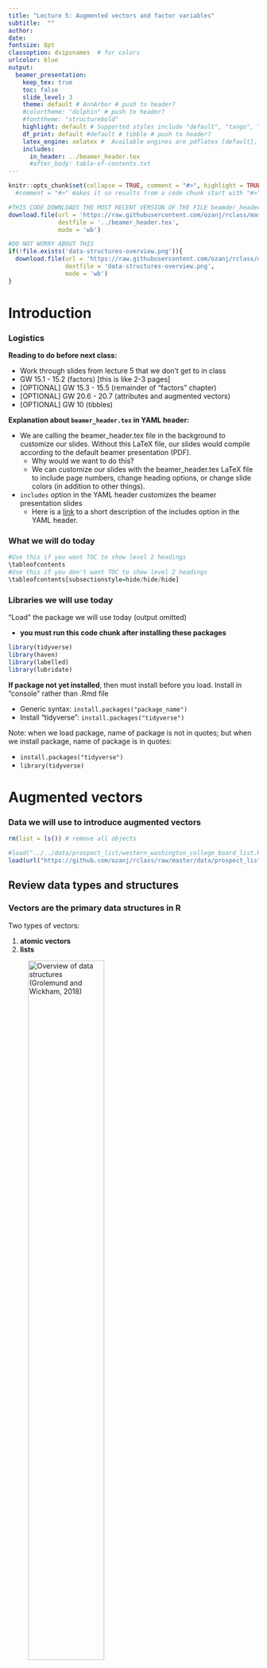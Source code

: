 ```yaml
---
title: "Lecture 5: Augmented vectors and factor variables"
subtitle:  ""
author: 
date: 
fontsize: 8pt
classoption: dvipsnames  # for colors
urlcolor: blue
output:
  beamer_presentation:
    keep_tex: true
    toc: false
    slide_level: 3
    theme: default # AnnArbor # push to header?
    #colortheme: "dolphin" # push to header?
    #fonttheme: "structurebold"
    highlight: default # Supported styles include "default", "tango", "pygments", "kate", "monochrome", "espresso", "zenburn", and "haddock" (specify null to prevent syntax highlighting); push to header
    df_print: default #default # tibble # push to header?    
    latex_engine: xelatex #  Available engines are pdflatex [default], xelatex, and lualatex; The main reasons you may want to use xelatex or lualatex are: (1) They support Unicode better; (2) It is easier to make use of system fonts.
    includes:
      in_header: ../beamer_header.tex
      #after_body: table-of-contents.txt 
---
```


```r
knitr::opts_chunk$set(collapse = TRUE, comment = "#>", highlight = TRUE)
  #comment = "#>" makes it so results from a code chunk start with "#>"; default is "##"
```

```r
#THIS CODE DOWNLOADS THE MOST RECENT VERSION OF THE FILE beamder_header.tex AND SAVES IT TO THE DIRECTORY ONE LEVEL UP FROM THIS .RMD LECTURE FILE
download.file(url = 'https://raw.githubusercontent.com/ozanj/rclass/master/lectures/beamer_header.tex', 
              destfile = '../beamer_header.tex',
              mode = 'wb')
```

```r
#DO NOT WORRY ABOUT THIS
if(!file.exists('data-structures-overview.png')){
  download.file(url = 'https://raw.githubusercontent.com/ozanj/rclass/master/lectures/lecture5/data-structures-overview.png', 
                destfile = 'data-structures-overview.png',
                mode = 'wb')
}
```

# Introduction


### Logistics

__Reading to do before next class:__

- Work through slides from lecture 5 that we don't get to in class
- GW 15.1 - 15.2 (factors) [this is like 2-3 pages]
- [OPTIONAL] GW 15.3 - 15.5 (remainder of "factors" chapter)
- [OPTIONAL] GW 20.6 - 20.7 (attributes and augmented vectors)
- [OPTIONAL] GW 10 (tibbles)

__Explanation about `beamer_header.tex` in YAML header:__

- We are calling the beamer_header.tex file in the background to customize our slides. Without this LaTeX file, our slides would compile according to the default beamer presentation (PDF).  
    - Why would we want to do this?  
    - We can customize our slides with the beamer_header.tex LaTeX file to include page numbers, change heading options, or change slide colors (in addition to other things). 
- `includes` option in the YAML header customizes the beamer presentation slides  
    - Here is a [link](https://bookdown.org/yihui/rmarkdown/pdf-document.html#latex-options) to a short description of the includes option in the YAML header.  



### What we will do today

\tableofcontents

```r
#Use this if you want TOC to show level 2 headings
\tableofcontents
#Use this if you don't want TOC to show level 2 headings
\tableofcontents[subsectionstyle=hide/hide/hide]
```

### Libraries we will use today

"Load" the package we will use today (output omitted)

- __you must run this code chunk after installing these packages__
```r
library(tidyverse)
library(haven)
library(labelled)
library(lubridate)
```
__If package not yet installed__, then must install before you load. Install in "console" rather than .Rmd file

- Generic syntax: `install.packages("package_name")`
- Install "tidyverse": `install.packages("tidyverse")`

Note: when we load package, name of package is not in quotes; but when we install package, name of package is in quotes:

- `install.packages("tidyverse")`
- `library(tidyverse)`

# Augmented vectors

### Data we will use to introduce augmented vectors

```r
rm(list = ls()) # remove all objects

#load("../../data/prospect_list/western_washington_college_board_list.RData")
load(url("https://github.com/ozanj/rclass/raw/master/data/prospect_list/wwlist_merged.RData"))

```

## Review data types and structures

### __Vectors__ are the primary data structures in R

\medskip

Two types of vectors:

1. __atomic vectors__
1. __lists__

\medskip

![Overview of data structures (Grolemund and Wickham, 2018)](data-structures-overview.png){width=60%}

### Review data structures: atomic vectors


\medskip An __atomic vector__ is a collection of values

- each value in an atomic vector is an __element__
- all elements within vector must have same __data type__

```r
(a <- c(1,2,3)) # parentheses () assign and print object in one step
length(a)
typeof(a)
str(a)
```

Can assign __names__ to vector elements, creating a __named atomic vector__

```r
(b <- c(v1=1,v2=2,v3=3))
length(b)
typeof(b)
str(b)
```

### Review data structures: lists

\medskip

- Like atomic vectors, __lists__ are objects that contain __elements__
- However, __data type__ can differ across elements within a list
    - an element of a list can be another list


```r
list_a <- list(1,2,"apple")
typeof(list_a)
length(list_a)
str(list_a)

list_b <- list(1, c("apple", "orange"), list(1, 2))
length(list_b)
str(list_b)
```

### Review data structures: lists

Like atomic vectors, elements within a list can be named, thereby creating a __named list__

```r
# not named
str(list_b) 

# named
list_c <- list(v1=1, v2=c("apple", "orange"), v3=list(1, 2, 3))
str(list_c) 
```

### Review data structures: a data frame is a list

A __data frame__ is a list with the following characteristics:

- All the elements must be __vectors__ with the same __length__
- Data frames are __augmented lists__ because they have additional __attributes__ [described later]

```r
#a regular list
list_d <- list(col_a = c(1,2,3), col_b = c(4,5,6), col_c = c(7,8,9))
typeof(list_d)
str(list_d)

#a data frame
df_a <- data.frame(col_a = c(1,2,3), col_b = c(4,5,6), col_c = c(7,8,9))
typeof(df_a)
str(df_a)
```
## Attributes and augmented vectors

### Atomic vectors versus augmented vectors

__Atomic vectors__ [our focus so far]

- I think of atomic vectors as "just the data"
- Atomic vectors are the building blocks for augmented vectors

__Augmented vectors__

- __Augmented vectors__ are atomic vectors with additional __attributes__ attached

__Attributes__

- __Attributes__ are additional "metadata" that can be attached to any object (e.g., vector or list)
- Examples of some important attributes in R:
    - __Names__: name the elements of a vector (e.g., variable names)
    - __value labels__: character labels (e.g., "Charter School") attached to numeric values
    - __Object class__: How object should be treated by object oriented programming language [discussed below]

__Main takaway__:

- Augmented vectors are atomic vectors (just the data) with additional attributes attached

### Attributes in vectors

Identify attributes in any object using the `attributes()` function

```r
#vector with no attributes
vector1 <- c(1,2,3,4)
vector1
attributes(vector1)

#vector with name attributes
vector2 <- c(a = 1, b= 2, c= 3, d = 4)
vector2
attributes(vector2)
```


### Attributes in lists

```r
#no attributes
list1 <- list(c(1,2,3), c(4,5,6))
attributes(list1)

#list with attributes
list2 <- list(col_a = c(1,2,3), col_b = c(4,5,6))
str(list2)
attributes(list2)

#data frame with attributes
list3 <- data.frame(col_a = c(1,2,3), col_b = c(4,5,6))
str(list3)
attributes(list3)
```
## Object class

### Object class

\medskip 
Every object in R has a __class__

- Object class defines rules for how object can be treated by object oriented programming language (e.g., which functions you can apply to object)
- class is an __attribute__ of an object

Identify the class of an object using the `class()` function
```r
(vector2 <- c(a = 1, b= 2, c= 3, d = 4))
class(vector2)
```

When I encounter a new object I often investigate object by applying `typeof()`, `class()`, and `attributes()` functions to that object
```r
vector2
typeof(vector2)
class(vector2)
attributes(vector2)
```

### Object class

Why is __class__ important?

- Specific functions usually work with only particular __classes__ of objects
    - e.g., "date"" functions usually only work on objects with a date class
    - "string" functions usually only work with on objects with a character class
    - Functions that do mathematical computation usually work on objects with a numeric class
- Note: functions care about object __class__, not object __type__

object with `numeric` class (output omitted)
```r
str(wwlist)

typeof(wwlist$med_inc_zip)
class(wwlist$med_inc_zip)
sum(wwlist$med_inc_zip[1:10], na.rm = TRUE) # numeric function

# load library with date functions
library(lubridate)
#Sys.setenv(TZ="America/Los_Angeles") #setting time zone to Los Angeles time
year(wwlist$med_inc_zip[1:10]) # date function
```
### Object class

Why is __class__ important?

- Specific functions usually work with only particular __classes__ of objects
- Note: functions care about object __class__, not object __type__

Object with `character` class
```r
str(wwlist$hs_city)
typeof(wwlist$hs_city)
class(wwlist$hs_city)

tolower(wwlist$hs_city[1:10]) # string function
sum(wwlist$hs_city, na.rm = TRUE) # numeric function
```


Object with a date class
```r
typeof(wwlist$receive_date)
class(wwlist$receive_date)

year(wwlist$receive_date[1:10]) # date function
sum(wwlist$receive_date) # numeric function

```

### Class and object oriented programming

Definition of object oriented programming from this [LINK](https://www.webopedia.com/TERM/O/object_oriented_programming_OOP.html)

> "Object-oriented programming (OOP) refers to a type of computer programming in which programmers define not only the data type of a data structure, but also the types of operations (functions) that can be applied to the data structure."

Object __class__ is fundamental to object oriented programming because:

- object class determines which functions can be applied to the object
- object class also determines what those functions do to the object

Many different object classes exist in R

- we can also create our own classes
- but in this course we will work with classes that have been created by others

## Class == factor

### Factors

__Factors__ are an object _class_ used to display categorical data (e.g., marital status)

- A factor is an __augmented vector__ built by attaching a "levels" attribute to an (atomic) integer vectors

Usually, we would prefer a categorical variable (e.g., race, school type) to be a factor variable rather than a character variable

- So far in the course I have made all categorical variables character variables because we had not introduced factors yet

Below, I'll create a factor version of the character variable `ethn_code` 

- (don't worry about understanding this code; I'll explain it later)
```r
str(wwlist$ethn_code)
class(wwlist$ethn_code)
# create factor var; tidyverse approach
wwlist <- wwlist %>% mutate(ethn_code_fac = factor(ethn_code)) 
#wwlist$ethn_code_fac <- factor(wwlist$ethn_code) # base r approach

str(wwlist$ethn_code_fac)
```
### Factors

A factor is an __augmented vector__ built by attaching a "levels" attribute to an (atomic) integer vector

Compare (character) `ethn_code` to (factor) `ethn_code_fac` (output omitted)
```r
#character var
typeof(wwlist$ethn_code)
class(wwlist$ethn_code)
str(wwlist$ethn_code)
attributes(wwlist$ethn_code)

#factor var
typeof(wwlist$ethn_code_fac)
class(wwlist$ethn_code_fac)
str(wwlist$ethn_code_fac)
attributes(wwlist$ethn_code_fac)
```

__Main takeaway__

- `ethn_code_fac` has `type=integer` and `class=factor` because the variable has a "levels" attribute
- Underlying data are integers but levels attribute is used to display the data.
```r
wwlist$ethn_code_fac[1:4] # print first few obs of ethn_code_fac
```



### Working with factor variables

```r
attributes(wwlist$ethn_code_fac)
```
Refer to categories of a factor by the values of the __level attribute__ rather than the underlying values of the variable

__Task__

- count the number of prospects in object `wwlist` who identify as "white"
```r
# referring to variable value; this doesn't work
wwlist %>% filter(ethn_code_fac==10) %>% count 

#referring to value of level attribute; this works
wwlist %>% filter(ethn_code_fac=="white") %>% count 

```

### Working with factor variables

__Task__

- count the number of prospects in object `wwlist` who identify as "white"

If you want to refer to underlying values, then apply `as.integer()` function to the factor variable
```r
attributes(wwlist$ethn_code_fac)
wwlist %>% filter(as.integer(ethn_code_fac)==10) %>% count 
```
### How to identify the variable values associated with factor levels

Let's create a factor version of the character variable `psat_range`
```r
wwlist <- wwlist %>% mutate(psat_range_fac = factor(psat_range)) # create factor var;
```

Run below code in console rather than code chunk to see values associated with each factor
```r
wwlist %>% count(psat_range_fac)
attributes(wwlist$psat_range_fac)
levels(wwlist$psat_range_fac) #starts at 1
nlevels(wwlist$psat_range_fac) #7 levels total
levels(wwlist$psat_range_fac)[1:3] #prints levels 1-3

```

Once you know values associated with factor, you can filter based on values
```r
wwlist %>% filter(as.integer(psat_range_fac)==4) %>% count()
```

Or you can just filter based on value of __factor levels__
```r
wwlist %>% filter(psat_range=="1270-1520") %>% count()
```

### Creating factor variables from character variables or from integer variables

See Appendix

### Factor student exercise   

1. After running the code below, use `typeof`, `class`, `str`, and `attributes` functions to check the new variable `receive_year`  
2. Create a factor variable from the input variable `receive_year` and name it `receive_year_fac`  
3. Run the same functions (`typeof`, `class`, etc.) from the first question using the new variable you created  
4. Get a count of `receive_year_fac`. __hint:__ you could also run this in the console to see values associated with each factor

Run this code to create a year variable from the input variable "receive_date"
```r
#wwlist %>% glimpse()

library(lubridate) #load library if you haven't already
wwlist <- wwlist %>%
  mutate(receive_year = year(receive_date)) #creating year variable with the lubridate package

#Check variable
wwlist %>% 
  count(receive_year)

wwlist %>%
  group_by(receive_year) %>% 
  count(receive_date)

```


### Factor student exercise solutions   
1. Use `typeof`, `class`, `str`, and `attributes` functions to check the new variable `receive_year`  
```r
typeof(wwlist$receive_year)
class(wwlist$receive_year)
str(wwlist$receive_year)
attributes(wwlist$receive_year) 
```

### Factor student exercise solutions  
2. Now create a factor variable from the input variable `receive_year` and name it `receive_year_fac` 
```r
# create factor var; tidyverse approach
wwlist <- wwlist %>%
  mutate(receive_year_fac = factor(receive_year))  

```

### Factor student exercise solutions 
3. Run the same functions (`typeof`, `class`, etc.) from the first question using the new variable you created  
```r
typeof(wwlist$receive_year_fac)
class(wwlist$receive_year_fac)
str(wwlist$receive_year_fac)
attributes(wwlist$receive_year_fac)   
```

### Factor student exercise solutions 
4. Get a count of `receive_year_fac`. __hint:__ you could also run this in the console to see values associated with each factor
```r
wwlist %>%
  count(receive_year_fac)
```


## Class == labelled

### Data we will use to introduce `labelled` class

High school longitudinal surveys from National Center for Education Statistics (NCES)

- Follow U.S. students from high school through college, labor market

We will be working with [High School Longitudinal Study of 2009 (HSLS:09)](https://nces.ed.gov/surveys/hsls09/index.asp)

- Follows 9th graders from 2009
- Data collection waves

      - Base Year (2009)
      - First Follow-up (2012)
      - 2013 Update (2013)
      - High School Transcripts (2013-2014)
      - Second Follow-up (2016)    

### `haven` package

[`haven`](https://haven.tidyverse.org/), which is part of __tidyverse__, "enables R to read and write various data formats" from the following statistical packages: 

- SAS
- SPSS
- Stata

When using `haven` to read data, resulting R objects have these characteristics:

- Are __tibbles__, a particular type of data frame we discuss in future weeks
- Transform variables with "value labels" into the `labelled()` class [our focus today]
    - `labelled` is an object __class__ created by folks who created `haven` package
    - `labelled` is an object class, just like `factor` is an object class
    - `labelled` and `factor` classes are both viable alternatives for categorical variables
    - Helpful description of `labelled` class  [HERE](https://haven.tidyverse.org/articles/semantics.html)
- Dates and times converted to R date/time classes
- Character vectors not converted to factors

### `haven` package

Use `read_dta()` function from `haven` to import Stata dataset into R
```r
hsls <- read_dta(file="https://github.com/ozanj/rclass/raw/master/data/hsls/hsls_stu_small.dta")
```

Let's examine the data [you __must__ run this code chunk]
```r
names(hsls)
names(hsls) <- tolower(names(hsls)) # convert names to lowercase
names(hsls)

str(hsls) # ugh

str(hsls$s3classes)
attributes(hsls$s3classes)
typeof(hsls$s3classes)
class(hsls$s3classes)
```

### `labelled` package

Purpose of the `labelled` package is to work with data imported from SPSS/Stata/SAS using the `haven` package. 

- In particular, `labelled` package creates functions to work with objects that have `labelled` class
- From package documentation: "purpose of the `labelled` package is to provide functions to manipulate _metadata_ as variable labels, value labels and defined missing values using the `labelled` class and the `label` attribute introduced in `haven` package.
- More info on the `labelled` package: [LINK](https://cran.r-project.org/web/packages/labelled/vignettes/intro_labelled.html)

Functions in `labelled` package

- [Full list](https://www.rdocumentation.org/packages/labelled/versions/1.1.0)
- A couple relevant functions
    - `val_labels`: get or set variable _value labels_
    - `var_label`: get or set a _variable label_

```r
attributes(hsls$s3classes)

hsls %>% select(s3classes) %>% var_label()
hsls %>% select(s3classes) %>% val_labels()
```
### Core concepts for understanding `labelled` class [SKIP]

__atomic vectors (and lists)__ the underlying data

- data structures: vector or list
- data type: numeric (integer or double); character; logical
```r
typeof(hsls$s3classes)
```

__augmented vectors__ are atomic vectors with __attributes__ attached

__attributes__ are "metadata" attached to an object. Examples

- __names__: names of elements of a vector or list (e.g., variable names)
- __levels__: display output associated with values of a factor variable
- __class__: e.g., factor, labelled

```r
attributes(hsls$s3classes)
```
__class__ is an object oriented programming concept. The `class` of an object determines which functions can be applied to the object and what those functions do

- e.g., can't apply `sum()` to an object where `class=character`

### What is `labelled` class?

\medskip

- `labelled` is an object class created by the `haven` package for importing variables from SAS/SPSS/Stata that have __value labels__
- __value labels__ [in Stata] are labels attached to specific values of a variable:
    - e.g., variable value `1` attached to value label "married", `2`="single", `3`="divorced"
- Variables in an R data frame with `class==labelled`:
    - data `type` can be numeric(double) or character
    - To see `value labels` associated with each value:
        - `attr(data_frame_name$variable_name,"labels")`
        - e.g., `attr(hsls$s3classes,"labels")`

Let's investigate the attributes of `hsls$s3classes`
```r
typeof(hsls$s3classes)
class(hsls$s3classes)
str(hsls$s3classes)
attributes(hsls$s3classes)
```
use `attr(object_name,"attribute_name")` to refer to each attribute
```r
attr(hsls$s3classes,"label")
attr(hsls$s3classes,"labels")
attr(hsls$s3classes,"class")
attr(hsls$s3classes,"format.stata")
```

### Working with `labelled` class data

\medskip

Show variable labels (`var_label`); and show value labels (`val_labels`)
```r
hsls %>% select(s3classes,s3clglvl) %>% var_label #show variable label
hsls %>% select(s3classes,s3clglvl) %>% val_labels #show value labels
```

Create frequency tables with `labelled` class variables using `count()`

- Default setting is to show variable __values__ not __value labels__
```r
hsls %>% count(s3classes)
#investigate the object created
hsls_freq_temp <- hsls %>% count(s3classes)
hsls_freq_temp
rm(hsls_freq_temp)
```

To make frequency table show __value labels__ add `%>% as_factor()` to pipe

- `as_factor()` is function from `haven` that converts an object to a factor
```r
hsls %>% count(s3classes) %>% as_factor()
#investigate the object created
hsls_freq_temp <- hsls %>% count(s3classes)  %>% as_factor()
hsls_freq_temp
rm(hsls_freq_temp)
```
### Working with `labelled` class data

To isolate values of `labelled` class variables in `filter()` function:

- refer to variable __value__, not the __value label__

__Task__ 

- how many observations in var `s3classes` associated with "Unit non-response"
- how many observations in var `s3classes` associated with "Yes"

General steps to follow: 

1. investigate object
1. use filter to isolate desired observations

Investigate object
```r
class(hsls$s3classes)
hsls %>% select(s3classes,s3clglvl) %>% var_label #show variable label
hsls %>% select(s3classes,s3clglvl) %>% val_labels #show value label
hsls %>% count(s3classes) # freq table, values
hsls %>% count(s3classes) %>% as_factor() # freq table, value labels

```

filter specific values
```r
hsls %>% filter(s3classes==-8) %>% count() # -8 = unit non-response
hsls %>% filter(s3classes==1) %>% count() # 1 = yes
```

### Labelled student exercise

1. Get variable and value labels of `s3hs`  
2. Get a count of the variable showing the values and the value labels. __hint__ use factor()  
3. Filter if value is associated with "Missing"  
4. Filter if value is associated with "Missing" or "Unit non-response"

### Labelled student exercise solutions
1. Get variable and value labels of `s3hs` 
```r
hsls %>% 
  select(s3hs) %>% 
  var_label() 

hsls %>% 
  select(s3hs) %>% 
  val_labels()
```

### Labelled student exercise solutions
2. Get a count of the variable `s3hs` showing the value labels. __hint__ use factor()

```r
hsls %>% 
  count(s3hs) 

hsls %>% 
  count(s3hs) %>% 
  as_factor() 

```

### Labelled student exercise solutions
3. Filter if value is associated with "Missing"
```r
hsls %>%
  filter(s3hs== -9) %>% 
  count()
```

### Labelled student exercise solutions  
4. Filter if value is associated with "Missing" or "Unit non-response"
```r
hsls %>%
  filter(s3hs== -9 | s3hs== -8) %>% 
  count()
```


## Comparing labelled class to factor class

### Comparing `class==labelled` to `class==factor`

|  | `class==labelled` | `class==factor`
|---|----------|-------------|
| data type  |    numeric or character   | integer |
| name of value label attribute | labels | levels |
| refer to data using | variable values | levels attribute |

    
### Converting `class==labelled` to `class==factor`

The `as_factor()` function from `haven` package converts variables with `class==labelled` to `class==factor`

- Can be used for descriptive statistics
```r
hsls %>% select(s3classes) %>% count(s3classes) %>% as_factor()
```

- Can create object with some or all `labelled` vars converted to `factor`
```r
hsls_f <- as_factor(hsls,only_labelled = TRUE)
```

Let's examine this object
```r
glimpse(hsls_f)
hsls_f %>% select(s3classes,s3clglvl) %>% str()
typeof(hsls_f$s3classes)
class(hsls_f$s3classes)
attributes(hsls_f$s3classes)

hsls_f %>% select(s3classes) %>% var_label()
hsls_f %>% select(s3classes) %>% val_labels()
```

### Working with `class==factor` data

Showing values associated with factor levels
```r
hsls_f %>% count(s3classes)
```

In code, refer `level` attribute not variable value
```r
hsls_f %>% filter(s3classes=="Yes") %>% count(s3classes)
```


# Appendix. Creating factor variables

### Create factors [from string variables]

To create a factor variable from string variable

1. create a character vector containing underlying data
1. create a vector containing valid levels
3. Attach levels to the data using the `factor()` function

```r
#underlying data: months my fam is born
x1 <- c("Jan", "Aug", "Apr", "Mar")
#create vector with valid levels
month_levels <- c("Jan", "Feb", "Mar", "Apr", "May", "Jun", 
  "Jul", "Aug", "Sep", "Oct", "Nov", "Dec")
#attach levels to data
x2 <- factor(x1, levels = month_levels)
```
Note how attributes differ
```r
str(x1)
str(x2)
```
Sorting differs
```r
sort(x1)
sort(x2)
```

### Create factors [from string variables]

Let's create a character version of variable `hs_state` and then turn it into a factor

```r
#wwlist %>%
#  count(hs_state)
#Subset obs to West Coast states 
wwlist_temp <- wwlist %>%
  filter(hs_state %in% c("CA", "OR", "WA"))

#Create character version of high school state for West Coast states only
wwlist_temp$hs_state_char <- as.character(wwlist_temp$hs_state)

#investigate character variable
str(wwlist_temp$hs_state_char)
table(wwlist_temp$hs_state_char)

#create new variable that assigns levels
wwlist_temp$hs_state_fac <- factor(wwlist_temp$hs_state_char, levels = c("CA","OR","WA"))
str(wwlist_temp$hs_state_fac)
attributes(wwlist_temp$hs_state_fac)

#wwlist_temp %>%
#  count(hs_state_fac)
rm(wwlist_temp)

```

### Create factors [from string variables]
How the `levels` argument works when underlying data is character

- Matches value of underlying data to value of the level attribute
- Converts underlying data to integer, with level attribute attached

\medskip See chapter 15 of Wickham for more on factors (e.g., modifying factor order, modifying factor levels)

### Creating factors [from integer vectors]

Factors are just integer vectors with level attributes attached to them. So, to create a factor:

1. create a vector for the underlying data
1. create a vector that has level attributes
3. Attach levels to the data using the `factor()` function

```r
a1 <- c(1,1,1,0,1,1,0) #a vector of data
a2 <- c("zero","one") #a vector of labels

#attach labels to values
a3 <- factor(a1, labels = a2)
a3
str(a3)

```

Note: By default, `factor()` function attached "zero" to the lowest value of vector `a1` because "zero" was the first element of vector `a2`

### Creating factors [from integer vectors]

Let's turn an integer variable into a factor variable in the `wwlist` data frame

Create integer version of `receive_year`
```r
#typeof(wwlist_temp$receive_year)
wwlist$receive_year_int <- as.integer(wwlist$receive_year)
str(wwlist$receive_year_int)
typeof(wwlist$receive_year_int)

```


Assign levels to values of integer variable
```r
wwlist$receive_year_fac <- factor(wwlist$receive_year_int, 
      labels=c("Twenty-sixteen","Twenty-seventeen","Twenty-eighteen"))
str(wwlist$receive_year_fac)
str(wwlist$receive_year)

#Check variable
wwlist %>%
  count(receive_year_fac)

wwlist %>%
  count(receive_year)
```




